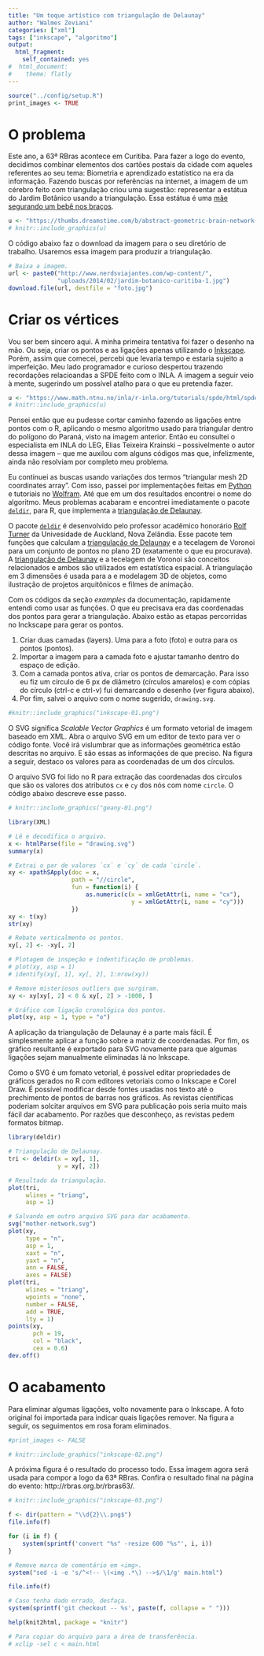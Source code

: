 ```yaml
---
title: "Um toque artístico com triangulação de Delaunay"
author: "Walmes Zeviani"
categories: ["xml"]
tags: ["inkscape", "algoritmo"]
output:
  html_fragment:
    self_contained: yes
#  html_document:
#    theme: flatly
---
```


```r
source("../config/setup.R")
print_images <- TRUE
```

# O problema

Este ano, a 63ª RBras acontece em Curitiba.  Para fazer a logo do
evento, decidimos combinar elementos dos cartões postais da cidade com
aqueles referentes ao seu tema: Biometria e aprendizado estatístico na
era da informação.  Fazendo buscas por referências na internet, a imagem
de um cérebro feito com triangulação criou uma sugestão: representar a
estátua do Jardim Botânico usando a triangulação.  Essa estátua é uma
[mãe segurando um bebê nos braços](http://www.nerdsviajantes.com/wp-content/uploads/2014/02/jardim-botanico-curitiba-1.jpg).

<!-- Cerébro -->
```r
u <- "https://thumbs.dreamstime.com/b/abstract-geometric-brain-network-connections-vector-illustration-eps-72507542.jpg"
# knitr::include_graphics(u)
```

<!-- <img src="https://thumbs.dreamstime.com/b/abstract-geometric-brain-network-connections-vector-illustration-eps-72507542.jpg" width="50%"> -->

O código abaixo faz o download da imagem para o seu diretório de
trabalho.  Usaremos essa imagem para produzir a triangulação.

```r
# Baixa a imagem.
url <- paste0("http://www.nerdsviajantes.com/wp-content/",
              "uploads/2014/02/jardim-botanico-curitiba-1.jpg")
download.file(url, destfile = "foto.jpg")
```

# Criar os vértices

Vou ser bem sincero aqui.  A minha primeira tentativa foi fazer o
desenho na mão.  Ou seja, criar os pontos e as ligações apenas
utilizando o [Inkscape].  Porém, assim que comecei, percebi que levaria
tempo e estaria sujeito a imperfeição.  Meu lado programador e curioso
despertou trazendo recordações relacioandas a SPDE feito com o INLA.  A
imagem a seguir veio à mente, sugerindo um possível atalho para o que eu
pretendia fazer.

```r
u <- "https://www.math.ntnu.no/inla/r-inla.org/tutorials/spde/html/spde-tutorial29x.png"
# knitr::include_graphics(u)
```
<!-- <img src="https://www.math.ntnu.no/inla/r-inla.org/tutorials/spde/html/spde-tutorial29x.png"> -->

Pensei então que eu pudesse cortar caminho fazendo as ligações entre
pontos com o R, aplicando o mesmo algoritmo usado para triangular dentro
do polígono do Paraná, visto na imagem anterior.  Então eu consultei o
especialista em INLA do LEG, Elias Teixeira Krainski -- possivelmente o
autor dessa imagem -- que me auxilou com alguns códigos mas que,
infelizmente, ainda não resolviam por completo meu problema.

Eu continuei as buscas usando variações dos termos "triangular mesh 2D
coordinates array". Com isso, passei por implementações feitas em
[Python] e tutoriais no [Wolfram].  Até que em um dos resultados
encontrei o nome do algoritmo.  Meus problemas acabaram e encontrei
imediatamente o pacote [`deldir`], para R, que implementa a
[triangulação de Delaunay].

O pacote [`deldir`] é desenvolvido pelo professor acadêmico honorário
[Rolf Turner] da Univesidade de Auckland, Nova Zelândia.  Esse pacote
tem funções que calculam a [triangulação de Delaunay] e a tecelagem de
Voronoi para um conjunto de pontos no plano 2D (exatamente o que eu
procurava).  A [triangulação de Delaunay] e a tecelagem de Voronoi são
conceitos relacionados e ambos são utilizados em estatística espacial. A
triangulação em 3 dimensões é usada para a e modelagem 3D de objetos,
como ilustração de projetos arquitônicos e filmes de animação.

Com os códigos da seção *examples* da documentação, rapidamente entendi
como usar as funções.  O que eu precisava era das coordenadas dos pontos
para gerar a triangulação.  Abaixo estão as etapas percorridas no
Inckscape para gerar os pontos.

  1. Criar duas camadas (layers). Uma para a foto (foto) e outra para os
     pontos (pontos).
  2. Importar a imagem para a camada foto e ajustar tamanho dentro do
     espaço de edição.
  3. Com a camada pontos ativa, criar os pontos de demarcação.  Para
     isso eu fiz um círculo de 6 px de diâmetro (círculos amarelos) e
     com cópias do círculo (ctrl-c e ctrl-v) fui demarcando o desenho
     (ver figura abaixo).
  4. Por fim, salvei o arquivo com o nome sugerido, `drawing.svg`.

```r
#knitr::include_graphics("inkscape-01.png")
```
<!-- <img src="https://raw.githubusercontent.com/leg-ufpr/blog/master/2018-01-17-triangulation/inkscape-01.png" width="50%"> -->

O SVG significa *Scalable Vector Graphics* é um formato vetorial de
imagem baseado em XML.  Abra o arquivo SVG em um editor de texto para
ver o código fonte.  Você irá vislumbrar que as informações geométrica
estão descritas no arquivo.  E são essas as informações de que preciso.
Na figura a seguir, destaco os valores para as coordenadas de um dos
círculos.

O arquivo SVG foi lido no R para extração das
coordenadas dos círculos que são os valores dos atributos `cx` e `cy`
dos nós com nome `circle`.  O código abaixo descreve esse passo.

```r
# knitr::include_graphics("geany-01.png")
```
<!-- <img src="https://raw.githubusercontent.com/leg-ufpr/blog/master/2018-01-17-triangulation/geany-01.png" width="50%"> -->

```r
library(XML)

# Lê e decodifica o arquivo.
x <- htmlParse(file = "drawing.svg")
summary(x)

# Extrai o par de valores `cx` e `cy` de cada `circle`.
xy <- xpathSApply(doc = x,
                  path = "//circle",
                  fun = function(i) {
                      as.numeric(c(x = xmlGetAttr(i, name = "cx"),
                                   y = xmlGetAttr(i, name = "cy")))
                  })
xy <- t(xy)
str(xy)

# Rebate verticalmente os pontos.
xy[, 2] <- -xy[, 2]

# Plotagem de inspeção e indentificação de problemas.
# plot(xy, asp = 1)
# identify(xy[, 1], xy[, 2], 1:nrow(xy))

# Remove misteriosos outliers que surgiram.
xy <- xy[xy[, 2] < 0 & xy[, 2] > -1000, ]

# Gráfico com ligação cronológica dos pontos.
plot(xy, asp = 1, type = "o")
```

A aplicação da triangulação de Delaunay é a parte mais fácil.  É
simplesmente aplicar a função sobre a matriz de coordenadas.  Por fim,
os gráfico resultante é exportado para SVG novamente para que algumas
ligações sejam manualmente eliminadas lá no Inkscape.

Como o SVG é um fomato vetorial, é possível editar propriedades de
gráficos gerados no R com editores vetoriais como o Inkscape e Corel
Draw.  É possível modificar desde fontes usadas nos texto até o
prechimento de pontos de barras nos gráficos.  As revistas científicas
poderiam solcitar arquivos em SVG para publicação pois seria muito mais
fácil dar acabamento.  Por razões que desconheço, as revistas pedem
formatos bitmap.

```r
library(deldir)

# Triangulação de Delaunay.
tri <- deldir(x = xy[, 1],
              y = xy[, 2])

# Resultado da triangulação.
plot(tri,
     wlines = "triang",
     asp = 1)

# Salvando em outro arquivo SVG para dar acabamento.
svg("mother-network.svg")
plot(xy,
     type = "n",
     asp = 1,
     xaxt = "n",
     yaxt = "n",
     ann = FALSE,
     axes = FALSE)
plot(tri,
     wlines = "triang",
     wpoints = "none",
     number = FALSE,
     add = TRUE,
     lty = 1)
points(xy,
       pch = 19,
       col = "black",
       cex = 0.6)
dev.off()
```

# O acabamento

Para eliminar algumas ligações, volto novamente para o Inkscape.  A foto
original foi importada para indicar quais ligações remover.  Na figura a
seguir, os seguimentos em rosa foram eliminados.

```r
#print_images <- FALSE
```

```r
# knitr::include_graphics("inkscape-02.png")
```
<!-- <img src="https://raw.githubusercontent.com/leg-ufpr/blog/master/2018-01-17-triangulation/inkscape-02.png" width="50%"> -->

A próxima figura é o resultado do processo todo.  Essa imagem agora será
usada para compor a logo da 63ª RBras.  Confira o resultado final na
página do evento: http://rbras.org.br/rbras63/.

```r
# knitr::include_graphics("inkscape-03.png")
```
<!-- <img src="https://raw.githubusercontent.com/leg-ufpr/blog/master/2018-01-17-triangulation/inkscape-03.png" width="50%"> -->

```r
f <- dir(pattern = "\\d{2}\\.png$")
file.info(f)

for (i in f) {
    system(sprintf('convert "%s" -resize 600 "%s"', i, i))
}

# Remove marca de comentário em <img>.
system("sed -i -e 's/^<!-- \(<img .*\) -->$/\1/g' main.html")

file.info(f)

# Caso tenha dado errado, desfaça.
system(sprintf('git checkout -- %s', paste(f, collapse = " ")))

help(knit2html, package = "knitr")

# Para copiar do arquivo para a área de transferência.
# xclip -sel c < main.html
```

<!------------------------------------------- -->

[`deldir`]: https://cran.r-project.org/web/packages/deldir/index.html
[Rolf Turner]: https://www.stat.auckland.ac.nz/people/ttur023
[triangulação de Delaunay]: https://pt.wikipedia.org/wiki/Triangulação_de_Delaunay
[Python]: https://stackoverflow.com/questions/9422895/constructing-triangular-mesh-for-3-dimensional-data-surface-data-in-python
[Wolfram]: https://www.wolfram.com/mathematica/new-in-10/data-and-mesh-regions/delaunay-meshes.html
[Inkscape]: https://inkscape.org/pt-br/
